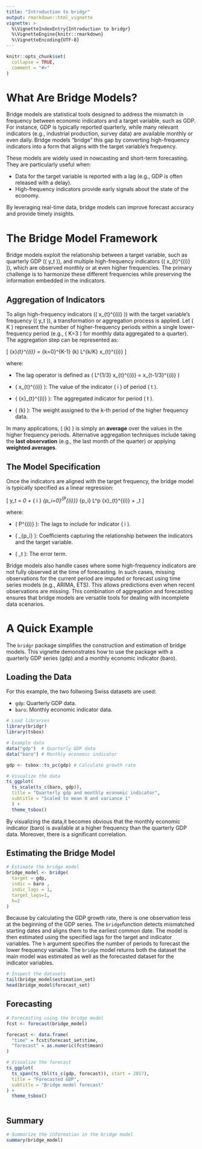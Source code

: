 ```yaml
---
title: "Introduction to bridgr"
output: rmarkdown::html_vignette
vignette: >
  %\VignetteIndexEntry{Introduction to bridgr}
  %\VignetteEngine{knitr::rmarkdown}
  %\VignetteEncoding{UTF-8}
---
```


```r
knitr::opts_chunk$set(
  collapse = TRUE,
  comment = "#>"
)
```

# What Are Bridge Models?

Bridge models are statistical tools designed to address the mismatch in frequency between economic indicators and a target variable, such as GDP. For instance, GDP is typically reported quarterly, while many relevant indicators (e.g., industrial production, survey data) are available monthly or even daily. Bridge models "bridge" this gap by converting high-frequency indicators into a form that aligns with the target variable's frequency.

These models are widely used in nowcasting and short-term forecasting. They are particularly useful when:

 - Data for the target variable is reported with a lag (e.g., GDP is often released with a delay).
 - High-frequency indicators provide early signals about the state of the economy.
 
By leveraging real-time data, bridge models can improve forecast accuracy and provide timely insights.

# The Bridge Model Framework

Bridge models exploit the relationship between a target variable, such as quarterly GDP (\( y_t \)), and multiple high-frequency indicators (\( x_{t}^{(i)} \)), which are observed monthly or at even higher frequencies. The primary challenge is to harmonize these different frequencies while preserving the information embedded in the indicators.

## Aggregation of Indicators

To align high-frequency indicators (\( x_{t}^{(i)} \)) with the target variable's frequency (\( y_t \)), a transformation or aggregation process is applied. Let \( K \) represent the number of higher-frequency periods within a single lower-frequency period (e.g., \( K=3 \) for monthly data aggregated to a quarter). The aggregation step can be represented as:

\[
\bar{x}_{t}^{(i)} =  \sum_{k=0}^{K-1} \omega (k) L^{k/K} x_{t}^{(i)}
\]

where:

 - The lag operator is defined as \( L^{1/3} x_{t}^{(i)} = x_{t-1/3}^{(i)} \)

 - \( x_{t}^{(i)} \): The value of the indicator \( i \) of period \( t \).
 
 - \( \bar{x}_{t}^{(i)} \): The aggregated indicator for period \( t \).
 
 - \( \omega (k) \): The weight assigned to the k-th period of the higher frequency data.

In many applications, \( \omega (k) \) is simply an **average** over the values in the higher frequency periods. Alternative aggregation techniques include taking the **last observation** (e.g., the last month of the quarter) or applying **weighted averages**.

## The Model Specification

Once the indicators are aligned with the target frequency, the bridge model is typically specified as a linear regression:

\[
y_t = \beta_0 + \sum_{ i } \sum_{p_i=0}^{P^{(i)}} \beta_{p_i} L^p \bar{x}_{t}^{(i)} + \varepsilon_t
\]

where:

 - \( P^{(i)} \): The lags to include for indicator \( i \).
 
 - \( \beta_{p_i} \): Coefficients capturing the relationship between the indicators and the target variable.
 
 - \( \varepsilon_t \): The error term.


Bridge models also handle cases where some high-frequency indicators are not fully observed at the time of forecasting. In such cases, missing observations for the current period are imputed or forecast using time series models (e.g., ARIMA, ETS). This allows predictions even when recent observations are missing. This combination of aggregation and forecasting ensures that bridge models are versatile tools for dealing with incomplete data scenarios.


# A Quick Example

The `bridgr` package simplifies the construction and estimation of bridge models. This vignette demonstrates how to use the package with a quarterly GDP series (gdp) and a monthly economic indicator (baro).

## Loading the Data
For this example, the two follwoing Swiss datasets are used:

 - `gdp`: Quarterly GDP data.
 - `baro`: Monthly economic indicator data.

```r
# Load libraries
library(bridgr)
library(tsbox)

# Example data
data("gdp")  # Quarterly GDP data
data("baro") # Monthly economic indicator

gdp <- tsbox::ts_pc(gdp) # Calculate growth rate

# Visualize the data
ts_ggplot(
  ts_scale(ts_c(baro, gdp)),
  title = "Quarterly gdp and monthly economic indicator",
  subtitle = "Scaled to mean 0 and variance 1"
  ) +
  theme_tsbox()

```

By visualizing the data,it becomes obvious that the monthly economic indicator (baro) is available at a higher frequency than the quarterly GDP data. Moreover, there is a significant correlation. 

## Estimating the Bridge Model

```r
# Estimate the bridge model
bridge_model <- bridge(
  target = gdp, 
  indic = baro , 
  indic_lags = 1, 
  target_lags=1, 
  h=2 
)

```


Because by calculating the GDP growth rate, there is one observation less at the beginning of the GDP series. 
The `bridge`function detects mismatched starting dates and aligns them to the earliest common date. The model is then estimated using the specified lags for the target and indicator variables. The `h` argument specifies the number of periods to forecast the lower frequency variable. The `bridge` model returns both the dataset the main model was estimated as well as the forecasted dataset for the indicator variables.

```r
# Inspect the datasets
tail(bridge_model$estimation_set)
head(bridge_model$forecast_set)

```

## Forecasting
```r
# Forecasting using the bridge model
fcst <- forecast(bridge_model)

forecast <- data.frame(
  "time" = fcst$forecast_set$time,
  "forecast" = as.numeric(fcst$mean)
)

# Visualize the forecast
ts_ggplot(
  ts_span(ts_tbl(ts_c(gdp, forecast)), start = 2017),
  title = "Forecasted GDP",
  subtitle = "Bridge model forecast"
) +
  theme_tsbox()
  
```


## Summary
```r
# Summarize the information in the bridge model
summary(bridge_model)
  
```

